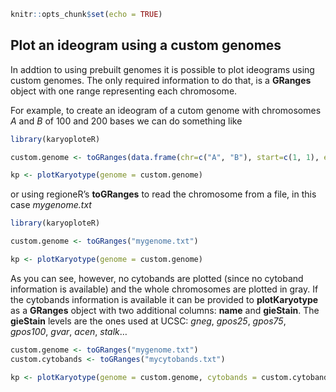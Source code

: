```r
knitr::opts_chunk$set(echo = TRUE)

```

## Plot an ideogram using a custom genomes

In addtion to using prebuilt genomes it is possible to plot ideograms using custom genomes.
The only required information to do that, is a **GRanges** object with one range representing
each chromosome. 

For example, to create an ideogram of a cutom genome with chromosomes *A* 
and *B* of 100 and 200 bases we can do something like

```r

library(karyoploteR)

custom.genome <- toGRanges(data.frame(chr=c("A", "B"), start=c(1, 1), end=c(100, 200)))

kp <- plotKaryotype(genome = custom.genome)


```
or using regioneR's **toGRanges** to read the chromosome from a file, in this case 
*mygenome.txt*

```r

library(karyoploteR)

custom.genome <- toGRanges("mygenome.txt")

kp <- plotKaryotype(genome = custom.genome)


```

As you can see, however, no cytobands are plotted (since no cytoband information is available)
and the whole chromosomes are plotted in gray. If the cytobands information is available it
can be provided to **plotKaryotype** as a **GRanges** object with two additional columns: 
**name** and **gieStain**. The **gieStain** levels are the ones used at UCSC: *gneg*, 
*gpos25*, *gpos75*, *gpos100*, *gvar*, *acen*, *stalk*...

```r

custom.genome <- toGRanges("mygenome.txt")
custom.cytobands <- toGRanges("mycytobands.txt")

kp <- plotKaryotype(genome = custom.genome, cytobands = custom.cytobands)

```



